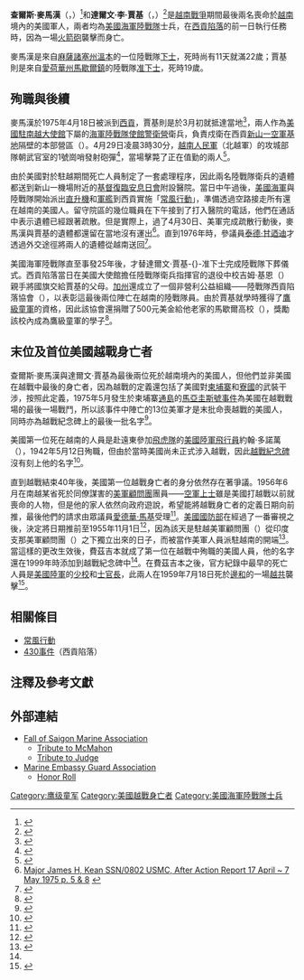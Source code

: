 {{noteTA
|1=zh-hans:爱荷华州;zh-hk:艾奧瓦州;zh-tw:愛荷華州;zh-sg:艾奥瓦州;
|2=zh-cn:马萨诸塞; zh-tw:麻薩諸塞;zh-hk:麻省;
|3=zh-cn:马萨诸塞州; zh-tw:麻州;zh-hk:麻省;
|4=zh-cn:马亚克斯号; zh-hant:馬亞圭斯號;
}}
{{Infobox military person
|name= 查爾斯·麥馬漢<br>{{lang|en|Charles McMahon}}<br>達爾文·賈基<br>{{lang|en|Darwin Judge}}
|birth_date= 麥馬漢：{{Birth date|1953|5|10}}<br>{{flagicon image|US flag 48 stars.svg}} [[美國|美國]][[麻薩諸塞州|麻薩諸塞州]][[溫本_(麻薩諸塞州)|溫本]]<br>賈基：{{Birth date|1956|2|16}}<br>{{flagicon image|US flag 48 stars.svg}} [[美國|美國]][[愛荷華州|愛荷華州]][[馬歇爾鎮_(愛荷華州)|馬歇爾鎮]]
|death_date= 1975年4月29日
|birth_place= 
|placeofdeath= {{flagicon|South Vietnam}} [[越南共和國|南越]][[胡志明市|西貢]][[新山一空軍基地|新山一空軍基地]]
|placeofburial= 
|placeofburial_label= 安葬地
|image= [[File:Charles_McMahon_and_Darwin_Judge.jpg|300px]]
|caption=查爾斯·麥馬漢（左）與達爾文·賈基（右）
|nickname= 
|nationality=
|branch= {{flagicon image|Seal of the United States Marine Corps.svg}} [[美國海軍陸戰隊|美國海軍陸戰隊]]
|serviceyears= 
|rank=
|commands=
|unit= {{flagicon image|MSG Shield (1).jpg}} [[美國海軍陸戰隊使館警衛隊|陸戰隊使館警衛隊]]
|battles= [[越南戰爭|越南戰爭]]
*[[西貢陷落|西貢陷落]]
|awards= 
|laterwork=
}}

'''查爾斯·麥馬漢'''（{{lang-en|'''Charles McMahon'''}}，{{bd|1953年|5月10日|1975年|4月29日}}）<ref>{{cite web
|url=http://thewall-usa.com/info.asp?recid=34309
|title=CPL Charles McMahon
|work=The Virtual Wall
|access-date=2014-04-01
|archive-date=2012-03-26
|archive-url=https://web.archive.org/web/20120326190508/http://thewall-usa.com/info.asp?recid=34309
|dead-url=no
}}</ref>和'''達爾文·李·賈基'''（{{lang-en|'''Darwin Lee Judge'''}}，{{bd|1956年|2月16日|1975年|4月29日}}）<ref>{{cite web
|url=http://thewall-usa.com/info.asp?recid=27030
|title=CPL Darwin L Judge
|work=The Virtual Wall
|access-date=2014-04-01
|archive-date=2012-03-26
|archive-url=https://web.archive.org/web/20120326190513/http://thewall-usa.com/info.asp?recid=27030
|dead-url=no
}}</ref>是[[越南戰爭|越南戰爭]]期間最後兩名喪命於[[越南|越南]]境內的美國軍人，兩者均為[[美國海軍陸戰隊|美國海軍陸戰隊]]士兵，在[[西貢陷落|西貢陷落]]的前一日執行任務時，因為一場[[火箭砲|火箭砲]]襲擊而身亡。

麥馬漢是來自[[麻薩諸塞州|麻薩諸塞州]][[溫本_(麻薩諸塞州)|溫本]]的一位陸戰隊[[下士|下士]]，死時尚有11天就滿22歲；賈基則是來自[[愛荷華州|愛荷華州]][[馬歇爾鎮_(愛荷華州)|馬歇爾鎮]]的陸戰隊[[准下士|准下士]]，死時19歲。

==殉職與後續==
麥馬漢於1975年4月18日被派到[[胡志明市|西貢]]，賈基則是於3月初就抵達當地<ref>{{cite book |last=Drury |first=Bob |title=Last Men Out |url=https://archive.org/details/lastmenouttruest0000drur |publisher=Free Press |year=2011 |isbn=978-1-4391-6101-2|pages= [https://archive.org/details/lastmenouttruest0000drur/page/10 10]–11}}</ref>，兩人作為[[美國駐南越大使館|美國駐南越大使館]]下屬的[[美國海軍陸戰隊使館警衛大隊|海軍陸戰隊使館警衛營]]衛兵，負責戍衛{{Link-en|美國駐南越國防武官辦事處|Defense Attaché Office, Saigon (1973–1975)}}在西貢[[新山一空軍基地|新山一空軍基地]]隔壁的本部營區（{{lang|en|DAO Compound}}）。4月29日凌晨3時30分，[[越南人民軍|越南人民軍]]（北越軍）的攻城部隊朝武官室的1號崗哨發射砲彈<ref name="Pilger 1975 56–57">{{Cite book
|title=The Last Day
|last=Pilger
|first=John
|publisher=Mirror Group Books
|year=1975
|isbn=9780859390514
|pages=56–57
}}</ref>，當場擊斃了正在值勤的兩人<ref>{{cite news |url=http://www.cbsnews.com/stories/2000/04/26/national/main188943.shtml |title=The Long Last Day |work=CBS News |date=April 26, 2000 |accessdate=2014-04-01 |archive-date=2013-02-12 |archive-url=https://web.archive.org/web/20130212151723/http://www.cbsnews.com/stories/2000/04/26/national/main188943.shtml |dead-url=no }}</ref>。

由於美國對於駐越期間死亡人員制定了一套處理程序，因此兩名陸戰隊衛兵的遺體都送到新山一機場附近的[[基督復臨安息日會|基督復臨安息日會]]附設醫院。當日中午過後，[[美國海軍|美國海軍]]與陸戰隊開始派出[[直升機|直升機]]和[[軍艦|軍艦]]到西貢實施「[[常風行動|常風行動]]」，準備透過空路接走所有還在越南的美國人。留守院區的幾位職員在下午接到了打入醫院的電話，他們在通話中表示遺體已經跟著疏散。但是實際上，過了4月30日、美軍完成疏散行動後，麥馬漢與賈基的遺體都還留在當地沒有運出<ref>[http://fallofsaigon.org/final.htm Major James H, Kean SSN/0802 USMC, After Action Report 17 April ~ 7 May 1975 p. 5 & 8] {{webarchive|url=https://web.archive.org/web/20101029053404/http://fallofsaigon.org/final.htm |date=2010年10月29日 }}</ref>。直到1976年時，參議員[[泰德·甘迺迪|泰德·甘迺迪]]才透過外交途徑將兩人的遺體從越南送回<ref>{{cite book |last=Dunham |first=George R |title=U.S. Marines in Vietnam: The Bitter End, 1973-1975 (Marine Corps Vietnam Operational Historical Series) |url=https://archive.org/details/usmarinesinvietn00geor |publisher=Marine Corps Association |year=1990 |isbn=978-0-16-026455-9|page= [https://archive.org/details/usmarinesinvietn00geor/page/201 201]}}</ref>。

美國海軍陸戰隊直至事發25年後，才替達爾文·賈基-{}-准下士完成陸戰隊下葬儀式。西貢陷落當日在美國大使館擔任陸戰隊衛兵指揮官的退役中校吉姆·基恩（{{lang|en|Jim Kean}}）親手將國旗交給賈基的父母。[[加州|加州]]還成立了一個非營利公益組織——陸戰隊西貢陷落協會（{{lang|en|The Fall of Saigon Marines Association}}），以表彰這最後兩位陣亡在越南的陸戰隊員。由於賈基就學時獲得了[[鷹級童軍|鷹級童軍]]的資格，因此該協會還捐贈了500元美金給他老家的馬歇爾高校（{{lang|en|Marshalltown High School}}），獎勵該校內成為鷹級童軍的學子<ref>{{cite web|url=http://www.scopesys.com/cgi-bin/bio2.cgi?bio=J052|title=Vietnam hero finally honored|access-date=2014-04-01|archive-date=2012-03-14|archive-url=https://web.archive.org/web/20120314115301/http://www.scopesys.com/cgi-bin/bio2.cgi?bio=J052|dead-url=no}}</ref>。

==末位及首位美國越戰身亡者==
查爾斯·麥馬漢與達爾文·賈基為最後兩位死於越南境內的美國人，但他們並非美國在越戰中最後的身亡者，因為越戰的定義還包括了美國對[[柬埔寨|柬埔寨]]和[[寮國|寮國]]的武裝干涉，按照此定義，1975年5月發生於柬埔寨[[通島|通島]]的[[馬亞圭斯號事件|馬亞圭斯號事件]]為美國在越戰戰場的最後一場戰鬥，所以該事件中陣亡的13位美軍才是末批命喪越戰的美國人，同時亦為越戰紀念碑上的最後一批名字<ref>{{Cite web |url=http://militaryhistorynow.com/2014/03/26/the-mayaguez-fiasco-americas-final-bloody-battle-in-south-east-asia/ |title=images The Mayaguez Fiasco — America’s Bloody Final Battle in South East Asia |publisher=MHN (Military History Now) |date=2014-03-26 |accessdate=2014-04-01 |deadurl=yes |archiveurl=https://web.archive.org/web/20140326060400/http://militaryhistorynow.com/2014/03/26/the-mayaguez-fiasco-americas-final-bloody-battle-in-south-east-asia/ |archivedate=2014-03-26 }}</ref>。

美國第一位死在越南的人員是赴遠東參加[[飛虎隊|飛虎隊]]的[[美國陸軍航空兵團|美國陸軍飛行員]]約翰·多諾萬（{{lang|en|John T. Donovan}}），1942年5月12日殉職，但由於當時美國尚未正式涉入越戰，因此[[越戰紀念碑|越戰紀念碑]]沒有刻上他的名字<ref>{{cite web|url=http://www.touchthewall.org/facts.html#1v|title=First veteran classified as killed in country|access-date=2014-04-01|archive-date=2020-11-12|archive-url=https://web.archive.org/web/20201112041510/http://www.touchthewall.org/facts.html#1v|dead-url=no}}</ref>。

直到越戰結束40年後，美國第一位越戰身亡者的身分依然存在著爭議。1956年6月在南越某省死於同僚謀害的[[美軍顧問團|美軍顧問團]]團員——[[美國空軍|空軍]][[上士|上士]]{{Link-en|理查·費茲吉本|Richard B. Fitzgibbon, Jr.}}雖是美國打越戰以前就喪命的人物，但是他的家人依然向政府遊說，希望能將越戰身亡者的定義日期向前推，最後他們的請求由眾議員[[愛德華·馬基|愛德華·馬基]]受理<ref name="#1">{{cite web|url=http://www.stonehamindependent.com/archives/1999/06/02/3|title=Fitzgibbon's name is on the Wall|publisher=Stoneham Independent|date=June 2, 1999|author=Al Turco|accessdate=March 31, 2010|archive-url=https://web.archive.org/web/20140407074448/http://www.stonehamindependent.com/archives/1999/06/02/3|archive-date=2014-04-07|dead-url=yes}}</ref>。[[美國國防部|美國國防部]]在經過了一番審視之後，決定將日期推前至1955年11月1日<ref>{{cite web|url=http://www.defense.gov/releases/release.aspx?releaseid=1902|date=November 6, 1998|title=Name of Technical Sergeant Richard B. Fitzgibbon to be added to the Vietnam Veterans Memorial|publisher=Department of Defense (DoD)|accessdate=March 31, 2010|archive-date=2013-10-20|archive-url=https://web.archive.org/web/20131020044326/http://www.defense.gov/Releases/Release.aspx?ReleaseID=1902|dead-url=no}}</ref>，因為該天是駐越美軍顧問團（{{lang|en|MAAG, Vietnam}}）從印度支那美軍顧問團（{{lang|en|MAAG, Indochina}}）之下獨立出來的日子，而被當作美軍人員派駐越南的開端<ref>{{cite book|last=Lawrence|first=A. T.| title=Crucible Vietnam: Memoir of an Infantry Lieutenant|year=2009|publisher=McFarland| isbn= 0-7864-4517-3|page=20}}</ref>。當這樣的更改生效後，費茲吉本就成了第一位在越戰中殉職的美國人員，他的名字還在1999年時添加到越戰紀念碑中<ref name="#1"/>。在費茲吉本之後，官方紀錄中最早的死亡人員是[[美國陸軍|美國陸軍]]的{{Link-en|戴爾·布伊斯|Dale R. Buis}}[[少校|少校]]和{{Link-en|切斯特·查爾斯·奧夫南|Chester Charles Ovnand}}[[士官長|士官長]]，此兩人在1959年7月18日死於[[邊和|邊和]]的一場[[越南南方民族解放陣線|越共]]襲擊<ref>{{cite book|last=Karnow|first=Stanley|title=Vietnam A History The First Complete Account of Vietnam at War|pages=10}}</ref>。

==相關條目==
*[[常風行動|常風行動]]
*[[430事件|430事件]]（西貢陷落）

==注釋及參考文獻==
{{reflist}}

==外部連結==
{{Portal box|人物|美國軍事|冷戰}}
*[http://www.fallofsaigon.org/ Fall of Saigon Marine Association]
**[https://web.archive.org/web/20111001203739/http://www.fallofsaigon.org/mcmahon.htm Tribute to McMahon]
**[https://web.archive.org/web/20110726045413/http://www.fallofsaigon.org/judge.htm Tribute to Judge]
*[http://www.embassymarine.org/ Marine Embassy Guard Association]
**[https://web.archive.org/web/20061019012614/http://www.embassymarine.org/HR-1.htm Honor Roll]

[[Category:鹰级童军|Category:鹰级童军]]
[[Category:美國越戰身亡者|Category:美國越戰身亡者]]
[[Category:美國海軍陸戰隊士兵|Category:美國海軍陸戰隊士兵]]